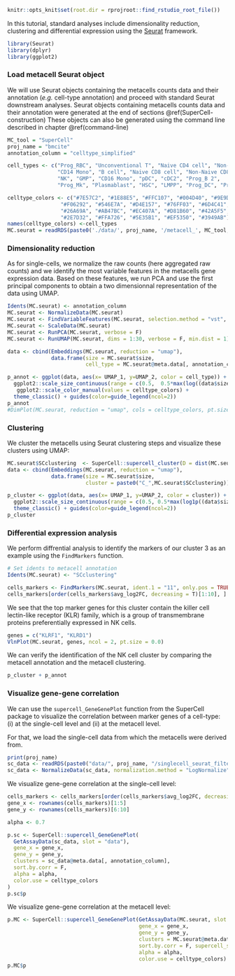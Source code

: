 
[//]: # (Standard downstream analysis of metacells using R (Seurat))

```r
knitr::opts_knit$set(root.dir = rprojroot::find_rstudio_root_file())
```

In this tutorial, standard analyses include dimensionality reduction, clustering and differential expression using the [Seurat](https://satijalab.org/seurat/) framework.

```r
library(Seurat)
library(dplyr)
library(ggplot2)
```

### Load metacell Seurat object

We will use Seurat objects containing the metacells counts data and their annotation (*e.g.* cell-type annotation) and
proceed with standard Seurat downstream analyses.
Seurat objects containing metacells counts data and their annotation were generated at the end of sections \@ref(SuperCell-construction)
These objects can also be generated using the command line described in chapter \@ref(command-line)

```r
MC_tool = "SuperCell"
proj_name = "bmcite"
annotation_column = "celltype_simplified"

cell_types <- c("Prog_RBC", "Unconventional T", "Naive CD4 cell", "Non-Naive CD4 cell",
                "CD14 Mono", "B cell", "Naive CD8 cell", "Non-Naive CD8 cell",
                "NK", "GMP", "CD16 Mono", "pDC", "cDC2", "Prog_B 2",
                "Prog_Mk", "Plasmablast", "HSC", "LMPP", "Prog_DC", "Prog_B 1")

celltype_colors <- c("#7E57C2", "#1E88E5", "#FFC107", "#004D40", "#9E9D24",
                 "#F06292", "#546E7A", "#D4E157", "#76FF03", "#6D4C41",
                 "#26A69A", "#AB47BC", "#EC407A", "#D81B60", "#42A5F5",
                 "#2E7D32", "#FFA726", "#5E35B1", "#EF5350", "#3949AB")
names(celltype_colors) <-cell_types
MC.seurat = readRDS(paste0('./data/', proj_name, '/metacell_', MC_tool,'.rds'))
```


### Dimensionality reduction

As for single-cells, we normalize the raw counts (here aggregated raw counts) and we identify the most variable features in the metacells gene expression data.
Based on these features, we run PCA and use the first principal components to obtain a two dimensionnal representation of the data using UMAP.

```r
Idents(MC.seurat) <- annotation_column
MC.seurat <- NormalizeData(MC.seurat)
MC.seurat <- FindVariableFeatures(MC.seurat, selection.method = "vst", nfeatures = 2000)
MC.seurat <- ScaleData(MC.seurat)
MC.seurat <- RunPCA(MC.seurat, verbose = F)
MC.seurat <- RunUMAP(MC.seurat, dims = 1:30, verbose = F, min.dist = 1)

data <- cbind(Embeddings(MC.seurat, reduction = "umap"),
              data.frame(size = MC.seurat$size,
                         cell_type = MC.seurat@meta.data[, annotation_column]))

p_annot <- ggplot(data, aes(x= UMAP_1, y=UMAP_2, color = cell_type)) + geom_point(aes(size=size)) +
  ggplot2::scale_size_continuous(range = c(0.5,  0.5*max(log((data$size))))) +
   ggplot2::scale_color_manual(values = celltype_colors) +
  theme_classic() + guides(color=guide_legend(ncol=2))
p_annot
#DimPlot(MC.seurat, reduction = "umap", cols = celltype_colors, pt.size = log1p(MC.seurat$size))
```

### Clustering

We cluster the metacells using Seurat clustering steps and visualize these clusters using UMAP:
```r
MC.seurat$SCclustering  <- SuperCell::supercell_cluster(D = dist(MC.seurat@reductions$pca@cell.embeddings[, 1:30]  ), k = 15)$clustering
data <- cbind(Embeddings(MC.seurat, reduction = "umap"),
              data.frame(size = MC.seurat$size,
                         cluster = paste0("C_",MC.seurat$SCclustering)))

p_cluster <- ggplot(data, aes(x= UMAP_1, y=UMAP_2, color = cluster)) + geom_point(aes(size=size)) +
  ggplot2::scale_size_continuous(range = c(0.5, 0.5*max(log1p((data$size))))) +
  theme_classic() + guides(color=guide_legend(ncol=2))
p_cluster
```

### Differential expression analysis

We perform diffrential analysis to identify the markers of our cluster 3 as an example using the `FindMarkers` function.
```r
# Set idents to metacell annotation
Idents(MC.seurat) <- "SCclustering"

cells_markers <- FindMarkers(MC.seurat, ident.1 = "11", only.pos = TRUE)
cells_markers[order(cells_markers$avg_log2FC, decreasing = T)[1:10], ]
```

We see that the top marker genes for this cluster contain the killer cell lectin-like receptor (KLR) family,
which is a group of transmembrane proteins preferentially expressed in NK cells.

```r
genes = c("KLRF1", "KLRD1")
VlnPlot(MC.seurat, genes, ncol = 2, pt.size = 0.0)
```

We can verify the identification of the NK cell cluster by comparing the metacell annotation and the metacell clustering.

```r
p_cluster + p_annot
```

### Visualize gene-gene correlation

We can use the `supercell_GeneGenePlot` function from the SuperCell package to visualize the correlation between marker genes of a cell-type:
(i) at the single-cell level and
(ii) at the metacell level.

For that, we load the single-cell data from which the metacells were derived from.
```r
print(proj_name)
sc_data <- readRDS(paste0("data/", proj_name, "/singlecell_seurat_filtered.rds"))
sc_data <- NormalizeData(sc_data, normalization.method = "LogNormalize")
```

We visualize gene-gene correlation at the single-cell level:
```r
cells_markers <- cells_markers[order(cells_markers$avg_log2FC, decreasing = T),]
gene_x <- rownames(cells_markers)[1:5]  
gene_y <- rownames(cells_markers)[6:10]

alpha <- 0.7

p.sc <- SuperCell::supercell_GeneGenePlot(
  GetAssayData(sc_data, slot = "data"),
  gene_x = gene_x,
  gene_y = gene_y,
  clusters = sc_data@meta.data[, annotation_column],
  sort.by.corr = F,
  alpha = alpha,
  color.use = celltype_colors
)
p.sc$p
```

We visualize gene-gene correlation at the metacell level:
```r

p.MC <- SuperCell::supercell_GeneGenePlot(GetAssayData(MC.seurat, slot = "data"),
                                          gene_x = gene_x,
                                          gene_y = gene_y,
                                          clusters = MC.seurat@meta.data[, annotation_column],
                                          sort.by.corr = F, supercell_size = MC.seurat$size,
                                          alpha = alpha,
                                          color.use = celltype_colors)
p.MC$p
```
